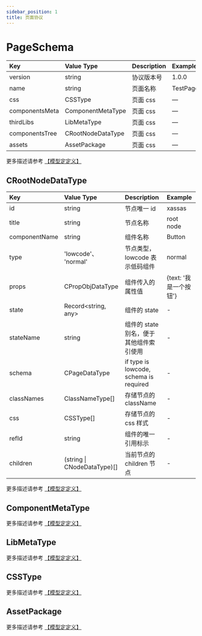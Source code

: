 ```yaml
---
sidebar_position: 1
title: 页面协议
---
```


# PageSchema

| Key            | Value Type        | Description | Example  |
| :------------- | :---------------- | :---------- | :------- |
| version        | string            | 协议版本号  | 1.0.0    |
| name           | string            | 页面名称    | TestPage |
| css            | CSSType           | 页面 css    | —        |
| componentsMeta | ComponentMetaType | 页面 css    | —        |
| thirdLibs      | LibMetaType       | 页面 css    | —        |
| componentsTree | CRootNodeDataType | 页面 css    | —        |
| assets         | AssetPackage      | 页面 css    | —        |

更多描述请参考 [【模型定定义】](https://github.com/hlerenow/chameleon/blob/master/packages/model/src/types/page.ts)

## CRootNodeDataType

| Key           | Value Type                  | Description                             | Example                |
| :------------ | :-------------------------- | :-------------------------------------- | :--------------------- |
| id            | string                      | 节点唯一 id                             | xassas                 |
| title         | string                      | 节点名称                                | root node              |
| componentName | string                      | 组件名称                                | Button                 |
| type          | 'lowcode'、 'normal'        | 节点类型， lowcode 表示低码组件         | normal                 |
| props         | CPropObjDataType            | 组件传入的属性值                        | {text: '我是一个按钮'} |
| state         | Record<string, any>         | 组件的 state                            | -                      |
| stateName     | string                      | 组件的 state 别名，便于其他组件索引使用 | -                      |
| schema        | CPageDataType               | if type is lowcode, schema is required  | -                      |
| classNames    | ClassNameType[]             | 存储节点的 className                    | -                      |
| css           | CSSType[]                   | 存储节点的 css 样式                     | -                      |
| refId         | string                      | 组件的唯一引用标示                      | -                      |
| children      | (string \| CNodeDataType)[] | 当前节点的 children 节点                | -                      |

更多描述请参考 [【模型定定义】](https://github.com/hlerenow/chameleon/blob/master/packages/model/src/types/node.ts)

## ComponentMetaType

更多描述请参考 [【模型定定义】](https://github.com/hlerenow/chameleon/blob/master/packages/model/src/types/page.ts)

## LibMetaType

更多描述请参考 [【模型定定义】](https://github.com/hlerenow/chameleon/blob/master/packages/model/src/types/base.ts)

## CSSType

更多描述请参考 [【模型定定义】](https://github.com/hlerenow/chameleon/blob/master/packages/model/src/types/base.ts)

## AssetPackage

更多描述请参考 [【模型定定义】](https://github.com/hlerenow/chameleon/blob/master/packages/model/src/types/base.ts)
